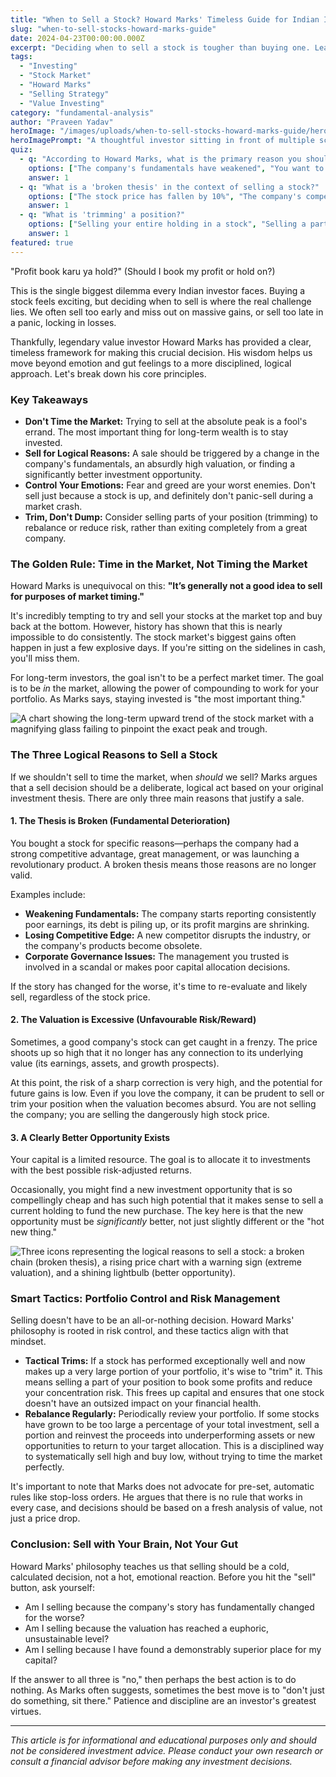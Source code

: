 ```yaml
---
title: "When to Sell a Stock? Howard Marks' Timeless Guide for Indian Investors"
slug: "when-to-sell-stocks-howard-marks-guide"
date: 2024-04-23T00:00:00.000Z
excerpt: "Deciding when to sell a stock is tougher than buying one. Learn from legendary investor Howard Marks how to make smart, logical selling decisions and avoid common emotional traps."
tags:
  - "Investing"
  - "Stock Market"
  - "Howard Marks"
  - "Selling Strategy"
  - "Value Investing"
category: "fundamental-analysis"
author: "Praveen Yadav"
heroImage: "/images/uploads/when-to-sell-stocks-howard-marks-guide/hero-image.jpg"
heroImagePrompt: "A thoughtful investor sitting in front of multiple screens showing stock charts, contemplating a selling decision, with a graphic overlay of a question mark."
quiz:
  - q: "According to Howard Marks, what is the primary reason you should NOT sell a stock?"
    options: ["The company's fundamentals have weakened", "You want to time the market peak", "The stock's valuation is extremely high"]
    answer: 1
  - q: "What is a 'broken thesis' in the context of selling a stock?"
    options: ["The stock price has fallen by 10%", "The company's competitive advantage or earnings power has fundamentally declined", "Your friend gave you a tip for a new stock"]
    answer: 1
  - q: "What is 'trimming' a position?"
    options: ["Selling your entire holding in a stock", "Selling a part of your holding to book partial profits or reduce risk", "Setting a stop-loss order"]
    answer: 1
featured: true
---
```


"Profit book karu ya hold?" (Should I book my profit or hold on?)

This is the single biggest dilemma every Indian investor faces. Buying a stock feels exciting, but deciding when to sell is where the real challenge lies. We often sell too early and miss out on massive gains, or sell too late in a panic, locking in losses.

Thankfully, legendary value investor Howard Marks has provided a clear, timeless framework for making this crucial decision. His wisdom helps us move beyond emotion and gut feelings to a more disciplined, logical approach. Let's break down his core principles.

### Key Takeaways

*   **Don't Time the Market:** Trying to sell at the absolute peak is a fool's errand. The most important thing for long-term wealth is to stay invested.
*   **Sell for Logical Reasons:** A sale should be triggered by a change in the company's fundamentals, an absurdly high valuation, or finding a significantly better investment opportunity.
*   **Control Your Emotions:** Fear and greed are your worst enemies. Don't sell just because a stock is up, and definitely don't panic-sell during a market crash.
*   **Trim, Don't Dump:** Consider selling parts of your position (trimming) to rebalance or reduce risk, rather than exiting completely from a great company.

### The Golden Rule: Time in the Market, Not Timing the Market

Howard Marks is unequivocal on this: **"It’s generally not a good idea to sell for purposes of market timing."**

It's incredibly tempting to try and sell your stocks at the market top and buy back at the bottom. However, history has shown that this is nearly impossible to do consistently. The stock market's biggest gains often happen in just a few explosive days. If you're sitting on the sidelines in cash, you'll miss them.

For long-term investors, the goal isn't to be a perfect market timer. The goal is to be *in* the market, allowing the power of compounding to work for your portfolio. As Marks says, staying invested is "the most important thing."

![A chart showing the long-term upward trend of the stock market with a magnifying glass failing to pinpoint the exact peak and trough.](/images/uploads/when-to-sell-stocks-howard-marks-guide/time-vs-timing.png)

### The Three Logical Reasons to Sell a Stock

If we shouldn't sell to time the market, when *should* we sell? Marks argues that a sell decision should be a deliberate, logical act based on your original investment thesis. There are only three main reasons that justify a sale.

#### 1. The Thesis is Broken (Fundamental Deterioration)

You bought a stock for specific reasons—perhaps the company had a strong competitive advantage, great management, or was launching a revolutionary product. A broken thesis means those reasons are no longer valid.

Examples include:
*   **Weakening Fundamentals:** The company starts reporting consistently poor earnings, its debt is piling up, or its profit margins are shrinking.
*   **Losing Competitive Edge:** A new competitor disrupts the industry, or the company's products become obsolete.
*   **Corporate Governance Issues:** The management you trusted is involved in a scandal or makes poor capital allocation decisions.

If the story has changed for the worse, it's time to re-evaluate and likely sell, regardless of the stock price.

#### 2. The Valuation is Excessive (Unfavourable Risk/Reward)

Sometimes, a good company's stock can get caught in a frenzy. The price shoots up so high that it no longer has any connection to its underlying value (its earnings, assets, and growth prospects).

At this point, the risk of a sharp correction is very high, and the potential for future gains is low. Even if you love the company, it can be prudent to sell or trim your position when the valuation becomes absurd. You are not selling the company; you are selling the dangerously high stock price.

#### 3. A Clearly Better Opportunity Exists

Your capital is a limited resource. The goal is to allocate it to investments with the best possible risk-adjusted returns.

Occasionally, you might find a new investment opportunity that is so compellingly cheap and has such high potential that it makes sense to sell a current holding to fund the new purchase. The key here is that the new opportunity must be *significantly* better, not just slightly different or the "hot new thing."

![Three icons representing the logical reasons to sell a stock: a broken chain (broken thesis), a rising price chart with a warning sign (extreme valuation), and a shining lightbulb (better opportunity).](/images/uploads/when-to-sell-stocks-howard-marks-guide/logical-sell-triggers.png)

### Smart Tactics: Portfolio Control and Risk Management

Selling doesn't have to be an all-or-nothing decision. Howard Marks' philosophy is rooted in risk control, and these tactics align with that mindset.

*   **Tactical Trims:** If a stock has performed exceptionally well and now makes up a very large portion of your portfolio, it's wise to "trim" it. This means selling a part of your position to book some profits and reduce your concentration risk. This frees up capital and ensures that one stock doesn't have an outsized impact on your financial health.
*   **Rebalance Regularly:** Periodically review your portfolio. If some stocks have grown to be too large a percentage of your total investment, sell a portion and reinvest the proceeds into underperforming assets or new opportunities to return to your target allocation. This is a disciplined way to systematically sell high and buy low, without trying to time the market perfectly.

It's important to note that Marks does not advocate for pre-set, automatic rules like stop-loss orders. He argues that there is no rule that works in every case, and decisions should be based on a fresh analysis of value, not just a price drop.

### Conclusion: Sell with Your Brain, Not Your Gut

Howard Marks' philosophy teaches us that selling should be a cold, calculated decision, not a hot, emotional reaction. Before you hit the "sell" button, ask yourself:

*   Am I selling because the company's story has fundamentally changed for the worse?
*   Am I selling because the valuation has reached a euphoric, unsustainable level?
*   Am I selling because I have found a demonstrably superior place for my capital?

If the answer to all three is "no," then perhaps the best action is to do nothing. As Marks often suggests, sometimes the best move is to "don't just do something, sit there." Patience and discipline are an investor's greatest virtues.

---
*This article is for informational and educational purposes only and should not be considered investment advice. Please conduct your own research or consult a financial advisor before making any investment decisions.*